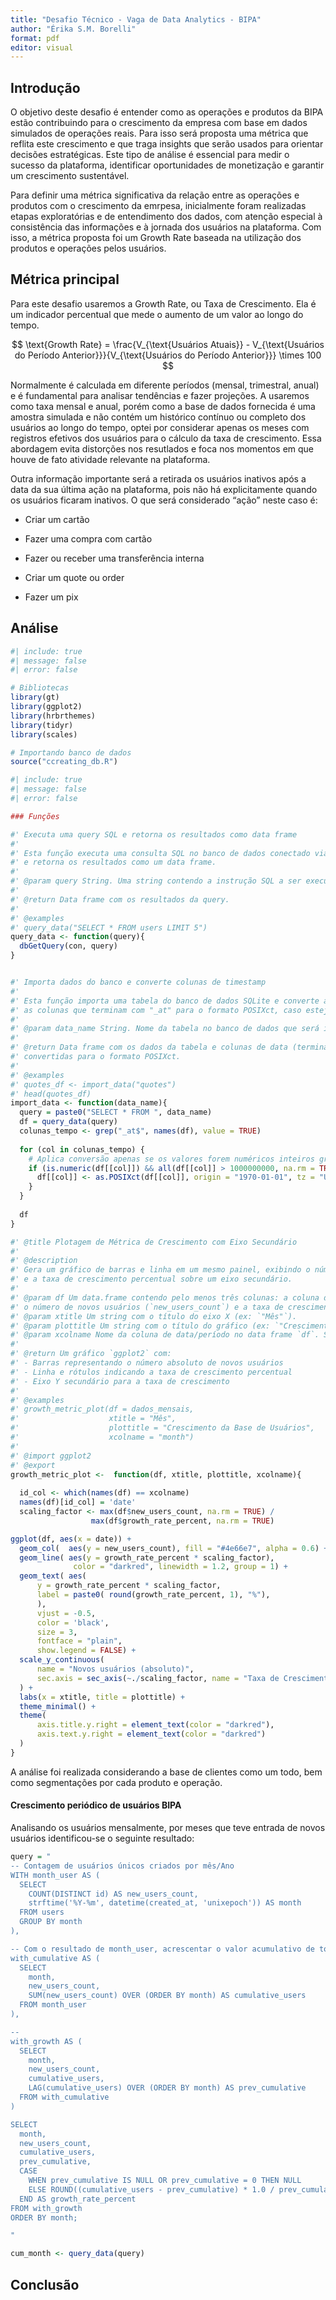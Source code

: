```yaml
---
title: "Desafio Técnico - Vaga de Data Analytics - BIPA"
author: "Érika S.M. Borelli"
format: pdf
editor: visual
---
```


## Introdução

O objetivo deste desafio é entender como as operações e produtos da BIPA estão contribuindo para o crescimento da empresa com base em dados simulados de operações reais. Para isso será proposta uma métrica que reflita este crescimento e que traga insights que serão usados para orientar decisões estratégicas. Este tipo de análise é essencial para medir o sucesso da plataforma, identificar oportunidades de monetização e garantir um crescimento sustentável.

Para definir uma métrica significativa da relação entre as operações e produtos com o crescimento da emrpesa, inicialmente foram realizadas etapas exploratórias e de entendimento dos dados, com atenção especial à consistência das informações e à jornada dos usuários na plataforma. Com isso, a métrica proposta foi um Growth Rate baseada na utilização dos produtos e operações pelos usuários.

## Métrica principal

Para este desafio usaremos a Growth Rate, ou Taxa de Crescimento. Ela é um indicador percentual que mede o aumento de um valor ao longo do tempo.

$$
\text{Growth Rate} = \frac{V_{\text{Usuários Atuais}} - V_{\text{Usuários do Período Anterior}}}{V_{\text{Usuários do Período Anterior}}} \times 100
$$

Normalmente é calculada em diferente períodos (mensal, trimestral, anual) e é fundamental para analisar tendências e fazer projeções. A usaremos como taxa mensal e anual, porém como a base de dados fornecida é uma amostra simulada e não contém um histórico contínuo ou completo dos usuários ao longo do tempo, optei por considerar apenas os meses com registros efetivos dos usuários para o cálculo da taxa de crescimento. Essa abordagem evita distorções nos resutlados e foca nos momentos em que houve de fato atividade relevante na plataforma.

Outra informação importante será a retirada os usuários inativos após a data da sua última ação na plataforma, pois não há explicitamente quando os usuários ficaram inativos. O que será considerado "ação" neste caso é:

-   Criar um cartão

-   Fazer uma compra com cartão

-   Fazer ou receber uma transferência interna

-   Criar um quote ou order

-   Fazer um pix

## Análise

```r
#| include: true
#| message: false
#| error: false

# Bibliotecas
library(gt)
library(ggplot2)
library(hrbrthemes)
library(tidyr)
library(scales)

# Importando banco de dados
source("ccreating_db.R")
```

```r
#| include: true
#| message: false
#| error: false

### Funções

#' Executa uma query SQL e retorna os resultados como data frame
#'
#' Esta função executa uma consulta SQL no banco de dados conectado via `con`
#' e retorna os resultados como um data frame.
#'
#' @param query String. Uma string contendo a instrução SQL a ser executada.
#'
#' @return Data frame com os resultados da query.
#'
#' @examples
#' query_data("SELECT * FROM users LIMIT 5")
query_data <- function(query){
  dbGetQuery(con, query)
}


#' Importa dados do banco e converte colunas de timestamp
#'
#' Esta função importa uma tabela do banco de dados SQLite e converte automaticamente
#' as colunas que terminam com "_at" para o formato POSIXct, caso estejam em Unix timestamp.
#'
#' @param data_name String. Nome da tabela no banco de dados que será importada.
#'
#' @return Data frame com os dados da tabela e colunas de data (terminadas em "_at")
#' convertidas para o formato POSIXct.
#'
#' @examples
#' quotes_df <- import_data("quotes")
#' head(quotes_df)
import_data <- function(data_name){
  query = paste0("SELECT * FROM ", data_name)
  df = query_data(query)
  colunas_tempo <- grep("_at$", names(df), value = TRUE)
  
  for (col in colunas_tempo) {
    # Aplica conversão apenas se os valores forem numéricos inteiros grandes (ex: 1630378347)
    if (is.numeric(df[[col]]) && all(df[[col]] > 1000000000, na.rm = TRUE)) {
      df[[col]] <- as.POSIXct(df[[col]], origin = "1970-01-01", tz = "UTC")
    }
  }
  
  df
}

#' @title Plotagem de Métrica de Crescimento com Eixo Secundário
#' 
#' @description 
#' Gera um gráfico de barras e linha em um mesmo painel, exibindo o número absoluto de novos usuários 
#' e a taxa de crescimento percentual sobre um eixo secundário.
#' 
#' @param df Um data.frame contendo pelo menos três colunas: a coluna de data (ou período), 
#' o número de novos usuários (`new_users_count`) e a taxa de crescimento (`growth_rate_percent`).
#' @param xtitle Um string com o título do eixo X (ex: `"Mês"`).
#' @param plottitle Um string com o título do gráfico (ex: `"Crescimento Mensal de Usuários"`).
#' @param xcolname Nome da coluna de data/período no data frame `df`. Será renomeada internamente para `'date'`.
#' 
#' @return Um gráfico `ggplot2` com:
#' - Barras representando o número absoluto de novos usuários
#' - Linha e rótulos indicando a taxa de crescimento percentual
#' - Eixo Y secundário para a taxa de crescimento
#' 
#' @examples
#' growth_metric_plot(df = dados_mensais, 
#'                    xtitle = "Mês", 
#'                    plottitle = "Crescimento da Base de Usuários", 
#'                    xcolname = "month")
#' 
#' @import ggplot2
#' @export
growth_metric_plot <-  function(df, xtitle, plottitle, xcolname){
  
  id_col <- which(names(df) == xcolname)
  names(df)[id_col] = 'date'
  scaling_factor <- max(df$new_users_count, na.rm = TRUE) / 
                  max(df$growth_rate_percent, na.rm = TRUE)

ggplot(df, aes(x = date)) +
  geom_col(  aes(y = new_users_count), fill = "#4e66e7", alpha = 0.6) +
  geom_line( aes(y = growth_rate_percent * scaling_factor),
              color = "darkred", linewidth = 1.2, group = 1) +
  geom_text( aes(
      y = growth_rate_percent * scaling_factor,
      label = paste0( round(growth_rate_percent, 1), "%"),
      ),
      vjust = -0.5,
      color = 'black',
      size = 3, 
      fontface = "plain",
      show.legend = FALSE) +
  scale_y_continuous(
      name = "Novos usuários (absoluto)",
      sec.axis = sec_axis(~./scaling_factor, name = "Taxa de Crescimento (%)")
  ) +
  labs(x = xtitle, title = plottitle) +
  theme_minimal() +
  theme(
      axis.title.y.right = element_text(color = "darkred"),
      axis.text.y.right = element_text(color = "darkred")
  )
}
```

A análise foi realizada considerando a base de clientes como um todo, bem como segmentações por cada produto e operação.

#### Crescimento periódico de usuários BIPA

Analisando os usuários mensalmente, por meses que teve entrada de novos usuários identificou-se o seguinte resultado:

```r
query = "
-- Contagem de usuários únicos criados por mês/Ano
WITH month_user AS (
  SELECT 
    COUNT(DISTINCT id) AS new_users_count,
    strftime('%Y-%m', datetime(created_at, 'unixepoch')) AS month
  FROM users
  GROUP BY month
),

-- Com o resultado de month_user, acrescentar o valor acumulativo de total de novos usuários por mês/Ano
with_cumulative AS (
  SELECT 
    month,
    new_users_count,
    SUM(new_users_count) OVER (ORDER BY month) AS cumulative_users
  FROM month_user
),

-- 
with_growth AS (
  SELECT
    month,
    new_users_count,
    cumulative_users,
    LAG(cumulative_users) OVER (ORDER BY month) AS prev_cumulative
  FROM with_cumulative
)

SELECT 
  month,
  new_users_count,
  cumulative_users,
  prev_cumulative,
  CASE 
    WHEN prev_cumulative IS NULL OR prev_cumulative = 0 THEN NULL
    ELSE ROUND((cumulative_users - prev_cumulative) * 1.0 / prev_cumulative * 100, 2)
  END AS growth_rate_percent
FROM with_growth
ORDER BY month;

"


```

```r
cum_month <- query_data(query)
```

## Conclusão
